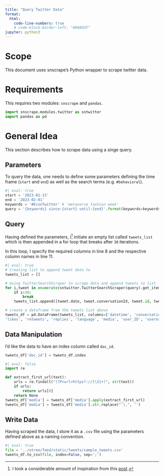 ```yaml
---
title: "Query Twitter Data"
format: 
  html:
    code-line-numbers: true
    # code-block-border-left: "#00802F"
jupyter: python3
---
```


# Scope

This document uses snscrape's Python wrapper to scrape twitter data.

# Requirements

This requires two modules: `snscrape` and `pandas`.

```python
import snscrape.modules.twitter as sntwitter
import pandas as pd
```

# General Idea

This section describes how to scrape data using a singe query. 

## Parameters

To query the data, one needs to define some parameters defining the time frame (`start` and `end`) as well as the search terms (e.g. `#behavioral`).

```python
#| eval: true
start = '2023-01-15'
end = '2023-02-01'
keywords = '#EconTwitter' # 'metaverse fashion week'
query = '{keywords} since:{start} until:{end}'.format(keywords=keywords, start=start, end=end)
```

## Query

Having defined the parameters, I^[I took a considerable amount of inspiration from this [post](https://github.com/MartinBeckUT/TwitterScraper/blob/master/snscrape/python-wrapper/snscrape-python-wrapper.ipynb).] initiate an empty list called `tweets_list` which is then appended in a for loop that breaks after `30` iterations.

In this loop, I specify the required columns in line 8 and the respective column names in line 11.

```python
#| eval: true
# Creating list to append tweet data to
tweets_list = []

# Using TwitterSearchScraper to scrape data and append tweets to list
for i,tweet in enumerate(sntwitter.TwitterSearchScraper(query).get_items()):
    if i>30:
        break
    tweets_list.append([tweet.date, tweet.conversationId, tweet.id, tweet.rawContent, tweet.likeCount, tweet.retweetCount, tweet.replyCount, tweet.lang, tweet.media, tweet.user.id, tweet.user.displayname, tweet.user.username, tweet.user.renderedDescription, tweet.user.profileImageUrl, tweet.user.followersCount, tweet.user.friendsCount])

# create a dataframe from the tweets list above 
tweets_df = pd.DataFrame(tweets_list, columns=['datetime', 'conversation_ID', 'tweet_ID', 'tweet',
'likes', 'retweets', 'replies', 'language', 'media', 'user_ID', 'username', 'handle', 'user_description', 'user_image', 'user_followers', 'user_friends'])
```

## Data Manipulation

I'd like the data to have an index column called `doc_id`.

```python
tweets_df['doc_id'] = tweets_df.index
```

```python
#| eval: false
import re

def extract_first_url(text):
    urls = re.findall("(?P<url>https?://[\S]+)", str(text))
    if urls:
        return urls[0]
    return None
tweets_df['media'] = tweets_df['media'].apply(extract_first_url)
tweets_df['media'] = tweets_df['media'].str.replace("'|,", '')
```


## Write Data

Having scraped the data, I store it as a `.csv` file using the parameters defined above as a naming convention.

```python
#| eval: true
file = '../otree/feed/static/tweets/sample_tweets.csv'
tweets_df.to_csv(file, index=False, sep=';')
```